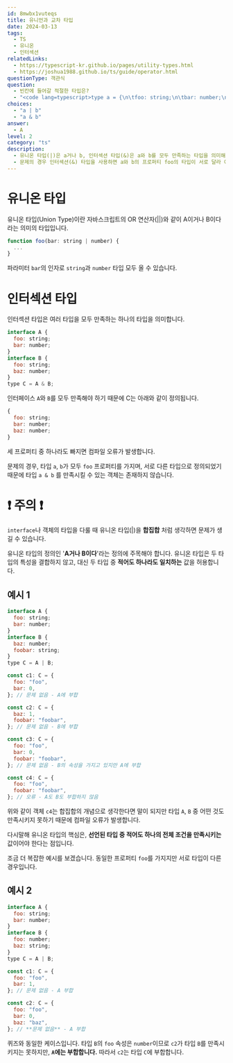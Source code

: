 ```yaml
---
id: 8mwbx1vuteqs
title: 유니언과 교차 타입
date: 2024-03-13
tags:
  - TS
  - 유니온
  - 인터섹션
relatedLinks:
  - https://typescript-kr.github.io/pages/utility-types.html
  - https://joshua1988.github.io/ts/guide/operator.html
questionType: 객관식
question:
  - 빈칸에 들어갈 적절한 타입은?
  - "<code lang=typescript>type a = {\n\tfoo: string;\n\tbar: number;\n};\ntype b = {\n\tfoo: number;\n\tbaz: number;\n} \nconst obj: ______ = {\n\tfoo: \"foo\",\n\tbar: 1,\n\tbaz: 1,\n}; </code>"
choices:
  - "a | b"
  - "a & b"
answer:
  - A
level: 2
category: "ts"
description:
  - 유니온 타입(|)은 a거나 b, 인터섹션 타입(&)은 a와 b를 모두 만족하는 타입을 의미해요.
  - 문제의 경우 인터섹션(&) 타입을 사용하면 a와 b의 프로퍼티 foo의 타입이 서로 달라 어떤 객체도 만족시킬 수 없는 모순이 발생해요.
---
```


# 유니온 타입

유니온 타입(Union Type)이란 자바스크립트의 OR 연산자(||)와 같이 A이거나 B이다 라는 의미의 타입입니다.

```javascript
function foo(bar: string | number) {
  ...
}
```

파라미터 `bar`의 인자로 `string`과 `number` 타입 모두 올 수 있습니다.

# 인터섹션 타입

인터섹션 타입은 여러 타입을 모두 만족하는 하나의 타입을 의미합니다.

```javascript
interface A {
  foo: string;
  bar: number;
}
interface B {
  foo: string;
  baz: number;
}
type C = A & B;
```

인터페이스 `A`와 `B`를 모두 만족해야 하기 때문에 C는 아래와 같이 정의됩니다.

```javascript
{
  foo: string;
  bar: number;
  baz: number;
}
```

세 프로퍼티 중 하나라도 빠지면 컴파일 오류가 발생합니다.

문제의 경우, 타입 `a`, `b`가 모두 `foo` 프로퍼티를 가지며, 서로 다른 타입으로 정의되었기 때문에 타입 `a & b` 를 만족시킬 수 있는 객체는 존재하지 않습니다.

# ❗️ 주의 ❗️

`interface`나 객체의 타입을 다룰 때 유니온 타입(|)을 **합집합** 처럼 생각하면 문제가 생길 수 있습니다.

유니온 타입의 정의인 '**A거나 B이다**'라는 정의에 주목해야 합니다. 유니온 타입은 두 타입의 특성을 결합하지 않고, 대신 두 타입 중 **적어도 하나라도 일치하는** 값을 허용합니다.

## 예시 1

```javascript
interface A {
  foo: string;
  bar: number;
}
interface B {
  baz: number;
  foobar: string;
}
type C = A | B;

const c1: C = {
  foo: "foo",
  bar: 0,
}; // 문제 없음 - A에 부합

const c2: C = {
  baz: 1,
  foobar: "foobar",
}; // 문제 없음 - B에 부합

const c3: C = {
  foo: "foo",
  bar: 0,
  foobar: "foobar",
}; // 문제 없음 - B의 속성을 가지고 있지만 A에 부합

const c4: C = {
  foo: "foo",
  foobar: "foobar",
}; // 오류 - A도 B도 부합하지 않음
```

위와 같이 객체 `c4`는 합집합의 개념으로 생각한다면 말이 되지만 타입 `A`, `B` 중 어떤 것도 만족시키지 못하기 때문에 컴파일 오류가 발생합니다.

다시말해 유니온 타입의 핵심은, **선언된 타입 중 적어도 하나의 전체 조건을 만족시키는** 값이어야 한다는 점입니다.

조금 더 복잡한 예시를 보겠습니다. 동일한 프로퍼티 `foo`를 가지지만 서로 타입이 다른 경우입니다.

## 예시 2

```javascript
interface A {
  foo: string;
  bar: number;
}
interface B {
  foo: number;
  baz: string;
}
type C = A | B;

const c1: C = {
  foo: "foo",
  bar: 1,
}; // 문제 없음 - A 부합

const c2: C = {
  foo: "foo",
  bar: 0,
  baz: "baz",
}; // **문제 없음** - A 부합
```

퀴즈와 동일한 케이스입니다.
타입 `B`의 `foo` 속성은 `number`이므로 `c2`가 타입 `B`를 만족시키지는 못하지만, **`A`에는 부합합니다.** 따라서 `c2`는 타입 `C`에 부합합니다.
